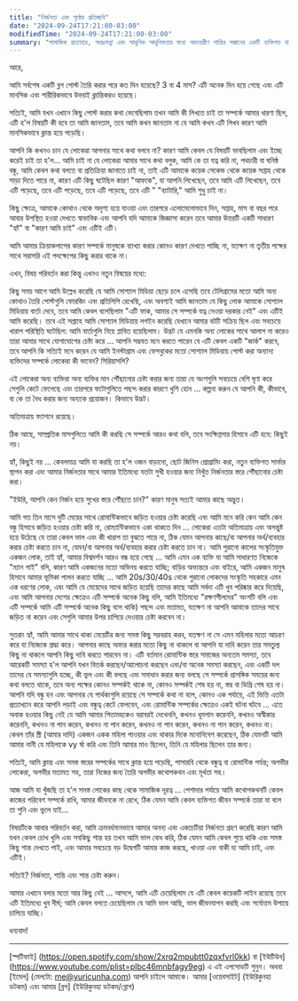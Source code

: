```yaml
---
title: "নির্জনতা এবং পৃষ্ঠের প্রতিচ্ছবি"
date: "2024-09-24T17:21:00-03:00"
modifiedTime: "2024-09-24T17:21:00-03:00"
summary: "সামাজিক প্রত্যাহার, অন্তঃসত্ত্বা এবং আধুনিক আধুনিকতার মধ্যে অভ্যন্তরীণ শান্তির সন্ধানের একটি ব্যক্তিগত যাত্রা"
---
```


আরে,

আমি সর্বশেষ একটি ব্লগ পোস্ট তৈরি করার পরে কত দিন হয়েছে? 3 বা 4 মাস? এটি অনেক দিন হয়ে গেছে এবং এটি মানসিক এবং শারীরিকভাবে উভয়ই ক্লান্তিকরও হয়েছে।

সত্যিই, আমি যখন এখানে কিছু পোস্ট করার কথা ভেবেছিলাম তখন আমি কী লিখতে চাই তা সম্পর্কে আমার ধারণা ছিল, এটি হ'ল বিষয়টি কী হবে তা আমি জানতাম, তবে আমি কখন জানতাম না যে আমি কখন এটি লিখব কারণ আমি মানসিকভাবে ক্লান্ত হয়ে পড়েছি।

আপনি কি কখনও চান যে লোকেরা আপনার সাথে কথা বলবে না? কারণ আমি কেবল যে বিষয়টি ভাবছিলাম এবং ইচ্ছে করেই চাই তা হ'ল… আমি চাই না যে লোকেরা আমার সাথে কথা বলুক, আমি কে তা যত্ন করি না, পথচারী বা ঘনিষ্ঠ বন্ধু, আমি কেবল কথা বলতে বা প্রতিক্রিয়া জানাতে চাই না, তাই এটি আমাকে কয়েক সেকেন্ড থেকে কয়েক সপ্তাহ থেকে সাড়া দিতে পারে না, কারণ এটি কিছু ঘটেছিল কারণ "আফকে", যা আপনি লিখেছেন, তবে আমি এটি লিখেছেন, তবে এটি পড়েছে, তবে এটি পড়েছে, তবে এটি পড়েছে, তবে এটি " "ব্যাটারি," আমি শুধু চাই না।

কিছু ক্ষেত্রে, আমাকে কোথাও থেকে অদৃশ্য হয়ে যাওয়া এবং তারপরে এলোমেলোভাবে দিন, সপ্তাহ, মাস বা বছর পরে আবার উপস্থিত হওয়া দেখতে স্বাভাবিক এবং আপনি যদি আমাকে জিজ্ঞাসা করেন তবে আমার উত্তরটি একটি সাধারণ "হ্যাঁ" বা "কারণ আমি চাই" এবং এটিই এটি।

আমি আমার ক্রিয়াকলাপের কারণ সম্পর্কে মানুষকে ব্যাখ্যা করার কোনও কারণ দেখতে পাচ্ছি না, যতক্ষণ না তৃতীয় পক্ষের সাথে সরাসরি এই পদক্ষেপের কিছু করার থাকে না।

এখন, বিষয় পরিবর্তন করা কিন্তু এখনও নতুন বিষয়ের মধ্যে:

কিছু সময় আগে আমি উল্লেখ করেছি যে আমি সোশ্যাল মিডিয়া ছেড়ে চলে এসেছি তবে টেলিগ্রামের মতো আমি অন্য কোথাও তৈরি পোস্টগুলি ফোরজিং এবং প্রতিলিপি রেখেছি, এবং অবশ্যই আমি জানতাম যে কিছু লোক আমাকে সোশ্যাল মিডিয়ায় বার্তা দেবে, তবে আমি কেবল বলেছিলাম "এটি ফাক, আমার সে সম্পর্কে যত্ন নেওয়া দরকার নেই" এবং এটিই আমি করেছি। তবে এই সপ্তাহে আমি সোশ্যাল মিডিয়ায় লগইন করেছি যেখানে আমার বটটি সক্রিয় ছিল এবং সবচেয়ে খারাপ পরিস্থিতি ঘটেছিল: আমি বার্তাগুলি নিয়ে প্লাবিত হয়েছিলাম।
উদ্ভট যে এমনকি অন্য লোকের সাথে আলাপ না করেও তারা আমার সাথে যোগাযোগের চেষ্টা করে ... আপনি সম্ভবত মনে করতে পারেন যে এটি কেবল একটি "জার্ক" করবে, তবে আপনি কি সত্যিই মনে করেন যে আমি ইনস্টাগ্রাম এবং ফেসবুকের মতো সোশ্যাল মিডিয়ায় পোস্ট করা অন্যান্য ব্যক্তিদের সম্পর্কে লোকেরা কী ভাবেন? সিরিয়াসলি?

এই লোকেরা অন্য ব্যক্তিরা অন্য ব্যক্তির মান পৌঁছানোর চেষ্টা করার জন্য তারা যে অংশগুলি সবচেয়ে বেশি ঘৃণা করে সেগুলি কেটে ফেলেছে এবং তারপরে ফটোগুলিতে পছন্দ করার কারণে খুশি হোন ... কল্পনা করুন যে আপনি কী, কীভাবে, বা কে তা বৈধ করার জন্য অন্যকে প্রয়োজন। কিভাবে উদ্ভট।

অতিমাত্রায় ফ্যাশনে রয়েছে।

ঠিক আছে, সাম্প্রতিক মাসগুলিতে আমি কী করছি সে সম্পর্কে আরও কথা বলি, তবে সংক্ষিপ্তসার হিসাবে এটি হবে: কিছুই নয়।

হ্যাঁ, কিছুই নয় ... কেবলমাত্র আমি যা করছি তা হ'ল ওজন বাড়ানো, ছোট জিনিস প্রোগ্রামিং করা, নতুন ব্যক্তিগত সার্ভার স্থাপন করা এবং আমার নির্জনতার সাথে আমার ইতিমধ্যে যতটা সুখী হওয়ার জন্য নিখুঁত নির্জনতার স্তরে পৌঁছানোর চেষ্টা করা।

"ইউরি, আপনি কেন নির্জন হয়ে সুখের স্তরে পৌঁছতে চান?" কারণ মানুষ সত্যই আমার কাছে অদ্ভুত।

আমি গত তিন মাসে দুটি মেয়ের সাথে রোমান্টিকভাবে জড়িত হওয়ার চেষ্টা করেছি এবং আমি মনে করি কেন আমি কেন বন্ধু হিসাবে জড়িত হওয়ার চেষ্টা করি না, রোম্যান্টিকভাবে একা থাকতে দিন ... লোকেরা এতটা অতিমাত্রায় এবং অসন্তুষ্ট হয়ে উঠেছে যে তারা কেবল ভাল এবং কী খারাপ তা বুঝতে পারে না, ঠিক যেমন আপনার কাছে/বা আপনার অর্থ/ব্যবহার করার চেষ্টা করতে চান না, যেমন/বা আপনার অর্থ/ব্যবহার করার চেষ্টা করতে চান না।
আমি পুরানো কালের সংস্কৃতিযুক্ত একজন লোক, তাই হ্যাঁ, আমার বিশ্বদর্শন আরও বন্ধ হয়ে গেছে ... আমি এমন এক ব্যক্তি যা আমি সাধারণত নিজেকে "ম্যান গাই" বলি, কারণ আমি একজনের মতো অভিনয় করতে যাচ্ছি; বাড়ির অভ্যন্তরে এবং বাইরে, আমি একজন মানুষ হিসাবে আমার ভূমিকা পালন করতে যাচ্ছি ... আমি 20s/30/40s থেকে পুরানো লোকদের সংস্কৃতি সহকারে এমন এক ধরণের লোক, এবং আমি যে মেয়েদের সাথে জড়িত হয়েছি তাদের কাছে আমি সর্বদা এটি খুব পরিষ্কার করে দিয়েছি, এবং আমি আপনার দেশের ক্ষেত্রেও এটি সম্পর্কে অনেক কিছু বলি, আমি ইতিমধ্যে "রক্ষণশীলদের" অংশটি বলি এবং এটি সম্পর্কে আমি এটি সম্পর্কে অনেক কিছু বলে থাকি) পছন্দ এবং মতামত, যতক্ষণ না আপনি আমাকে তাদের সাথে জড়িত না করেন এবং সেগুলি আমার উপর চাপিয়ে দেওয়ার চেষ্টা করবেন না।

সুতরাং হ্যাঁ, আমি আমার সাথে থাকা মেয়েটির জন্য সমস্ত কিছু সরবরাহ করব, যতক্ষণ না সে এমন মহিলার মতো আচরণ করে যা নিজেকে শ্রদ্ধা করে। আপনার কাছে অফার করার মতো কিছু না থাকলে বা আপনি যা দাবি করেন তার সমতুল্য কিছু না থাকলে আপনি কিছু দাবি করতে পারবেন না। এটি বর্তমান রোমান্টিক স্তরে সমাজের অন্যতম সমস্যা, তবে আরেকটি সমস্যা হ'ল আপনি যখন বিতর্ক করছেন/আলোচনা করছেন এবং/বা অনেক সমস্যা করছেন, এবং একটি দল তাদের যে সমস্যাগুলি হচ্ছে, কী ভুল এবং কী বলছে এবং সমাধান করার জন্য বলছে সে সম্পর্কে প্রাসঙ্গিক সময়ের জন্য কথা বলতে থাকে, তবে অন্য পক্ষের কোনও সম্পর্কই থাকে না, কোনও সম্পর্কই শেষ হয় না, স্তর বা ডিগ্রি শেষ হয় না।
আপনি যদি বন্ধু হন এবং আপনার যে পার্থক্যগুলি রয়েছে সে সম্পর্কে কথা না বলে, কোনও এক পর্যায়ে, এই ভিত্তি এতটা প্রত্যাখ্যান করে আপনি লড়াই এবং বন্ধুত্ব কেটে ফেলবেন, এবং রোমান্টিক সম্পর্কের ক্ষেত্রেও একই ঘটনা ঘটবে ... এতে অবাক হওয়ার কিছু নেই যে আমি আমার পিতামহকেও বরাবরই দেখেননি, কখনও ধূমপান করেননি, কখনও অস্বীকার করেননি, কখনও না পান করেন, কখনও না পান করেন, কখনও না পান করেন, কখনও না পান করেন, কখনও না। কেবল তাঁর স্ত্রী (আমার দাদি) একজন একক মহিলা পাওয়ার এবং থাকার দিকে মনোনিবেশ করেছেন, ঠিক যেমনটি আমি আমার নানী যে মহিলাকে vy র্ষা করি এবং তিনি আমার মাও ছিলেন, তিনি যে মহিলার ছিলেন তার জন্য।

সত্যিই, আমি ক্লান্ত এবং সমস্ত স্তরের সম্পর্কের সাথে ক্লান্ত হয়ে পড়েছি, পাসারবি থেকে বন্ধুত্ব বা রোমান্টিক পর্যন্ত; অগভীর লোকেরা, অগভীর মতামত সহ, তারা নিজের জন্য তৈরি অগভীর কথোপকথন এবং মূর্খতা সহ।

আজ আমি যা খুঁজছি তা হ'ল সমস্ত লোকের কাছ থেকে সামাজিক দূরত্ব ... পেশাদার পর্যায়ে আমি কথোপকথনটি কেবল কাজের পরিবেশ সম্পর্কে রাখি, আমার জীবনকে না রেখে, ঠিক যেমন আমি কেবল ব্যক্তিগত জীবন সম্পর্কে তারা যা বলে তা শুনি এবং ভুলে যাই…

বিষয়টিকে আবার পরিবর্তন করা, আমি ক্রমবর্ধমানভাবে আমার অনন্য এবং একচেটিয়া নির্জনতা গ্রহণ করেছি কারণ আমি যখন কেবল চোখ খুলি এবং সবকিছু শান্ত হয় তখন আমি ভাল বোধ করি, ঠিক যেমন আমি কেবল শুয়ে থাকি এবং সমস্ত কিছু শান্ত দেখতে পাই, এবং আমার সবচেয়ে বড় উদ্বেগটি আমার কাজ করছে, খাওয়া এবং বাকী যা আমি চাই, এবং এটিই।

সত্যিই? নির্জনতা, শান্তি এবং শান্ত চেষ্টা করুন।

আমার এখানে বলার মতো আর কিছু নেই ... আসলে, আমি এটি চেয়েছিলাম যে এটি কেবল কয়েকটি লাইন রয়েছে তবে এটি ইতিমধ্যে খুব দীর্ঘ; আমি কেবল বলতে চেয়েছিলাম যে আমি ভাল আছি, ভাল জীবনযাপন করছি এবং সর্বোত্তম উপায়ে চালিয়ে যাচ্ছি।

ধন্যবাদ!

---

[স্পটিফাই] (https://open.spotify.com/show/2xrq2mpubtt0zqxfvrl0kk) বা [ইউটিউব] (https://www.youtube.com/plist=plbc46mnbfagy9eg) এ এই এপসোডটি শুনুন। অথবা [ইমেল] (মেলটো: me@yuricunha.com) আপনি চাইলে আমাকে।
আমার [ওয়েবসাইট] (ইউরিকুনহা ডটকম) এবং আমার [ব্লগ] (ইউরিকুনহা ডটকম/ব্লোগ)